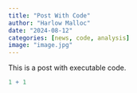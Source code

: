 ```yaml
---
title: "Post With Code"
author: "Harlow Malloc"
date: "2024-08-12"
categories: [news, code, analysis]
image: "image.jpg"
---
```


This is a post with executable code.

```r
1 + 1
```
